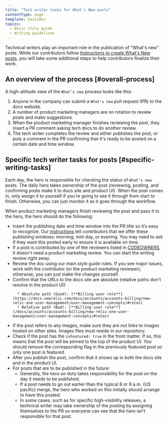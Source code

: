 ```yaml
---
title: "Tech writer tasks for What's New posts"
contentType: page
template: basicDoc
topics:
  - Basic style guide
  - Writing guidelines
---
```


Technical writers play an important role in the publication of "What's new" posts. While our contributors follow [Instructions to create What's New posts](src/content/docs/style-guide/writing-docs/article-templates/whats-new-template.mdx), you will take some additional steps to help contributors finalize their work.

## An overview of the process [#overall-process]

A high-altitude view of the `What's new` process looks like this:

1. Anyone in the company can submit a `What's new` pull request (PR) to the docs website.
2. A number of product marketing managers are on rotation to review posts and make suggestions.
3. When the product marketing manager finishes reviewing the post, they insert a PR comment asking tech docs to do another review.
4. The tech writer completes the review and either publishes the post, or puts a comment in the PR confirming that it's ready to be posted on a certain date and time window.

## Specific tech writer tasks for posts [#specific-writing-tasks]

Each day, the hero is responsible for checking the status of `What’s new` posts. The daily hero takes ownership of the post (reviewing, posting, and confirming posts make it to docs site and product UI). When the post comes in, only assign it to yourself if you're going to see it through from start to finish. Otherwise, you can just monitor it as it goes through the workflow.

When product marketing managers finish reviewing the post and pass it to the hero, the hero should do the following:

* Insert the publishing date and time window into the PR title so it’s easy to recognize. Our [instructions](src/content/docs/style-guide/writing-docs/article-templates/whats-new-template.mdx) tell contributors that we offer these publishing windows: morning, mid-day, or evening. You may need to ask if they want this posted early to ensure it is available on time.
* If a post is contributed by one of the reviewers listed in [CODEOWNERS](.github/CODEOWNERS), it doesn't need a product marketing review. You can start the writing review right away.
* Review the doc using our main style guide rules. If you see major issues, work with the contributor (or the product marketing reviewer); otherwise, you can just make the changes yourself.
* Confirm that the URLs to the docs site are absolute (relative paths don't resolve in the product UI):
  ```
    * Absolute path (Good): [**Billing user role**](https://docs.newrelic.com/docs/accounts/accounts-billing/new-relic-one-user-management/user-management-concepts/#roles)
    * Relative path (Bad): [**Billing user role**](/docs/accounts/accounts-billing/new-relic-one-user-management/user-management-concepts/#roles)
  ```
* If the post refers to any images, make sure they are not links to images hosted on other sites. Images files must reside in our repository.
* Check if the post has the `isFeatured: true` in the front matter. If so, this means that the post will be pinned to the top of the product UI. You should remove the corresponding flag in the previously featured post so only one post is featured.
* After you publish the post, confirm that it shows up in both the docs site and in the product UI.
* For posts that are to be published in the future:
  * Generally, the hero on duty takes responsibility for the post on the day it needs to be published.
  * If a post needs to go out earlier than the typical 8 or 9 a.m. (US pacific) merge, the hero who worked on this initially should arrange to have this posted.
  * In some cases, such as for specific high-visibility releases, a technical writer may take ownership of the posting by assigning themselves to the PR so everyone can see that the hero isn’t responsible for that post.
